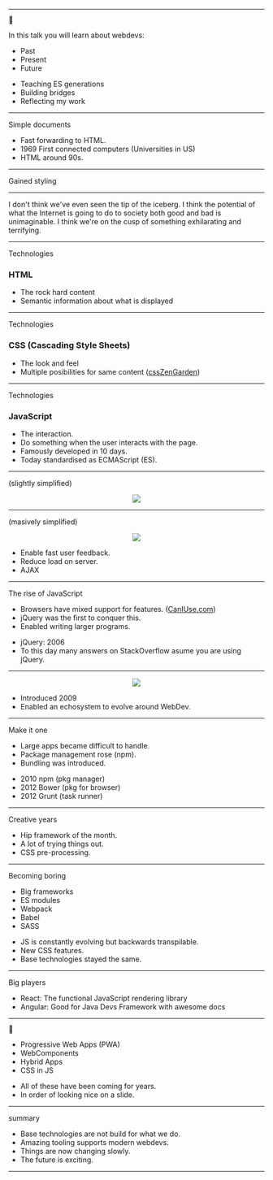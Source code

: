 





<Head>
  <title>Webdevs history</title>
</Head>

<Central>

<OpeningSlide
  title="A short history of webdevs future 🔮"
  subtitle="An introduction and reminder."
  author='Hendrik Wallbaum'
/>

</Central>

<BackgroundBubbles />

---

<SlideHeadline sectionTitle='This talk'><span style="line-height: 1em;">🔮</span></SlideHeadline>

<CustomSplit>

<div>

In this talk you will learn about webdevs:

- Past
- Present
- Future

</div>

<Portrait src={imgPortrait} title="JS Enthusiast and developer for fun 🎉" />

</CustomSplit>

<Notes>

- Teaching ES generations
- Building bridges
- Reflecting my work

</Notes>

---

<SlideHeadline sectionTitle='Websites'>Simple documents</SlideHeadline>

<Website resetStyles={true} title='Basic website 🖥'>

  <MfWebsite />

</Website>

<Notes>

- Fast forwarding to HTML.
- 1969 First connected computers (Universities in US)
- HTML around 90s.

</Notes>

---

<SlideHeadline sectionTitle='Websites'>Gained styling</SlideHeadline>

<Website resetStyles={true} title='With style 😎'>

  <BetterMfWebsite />

</Website>

---

<Central>

<BackgroundImage src={imgPotential} blur />

<Quote credit='David Bowie (1999)'>

I don't think we've even seen the tip of the iceberg. I think the potential of what the Internet is going to do to society both good and bad is unimaginable. I think we're on the cusp of something exhilarating and terrifying.

</Quote>

</Central>

---

<SlideHeadline sectionTitle='Websites'>Technologies</SlideHeadline>

<ImageSplit src={imgHTML}>

### HTML
- The rock hard content
- Semantic information about what is displayed

</ImageSplit>

---

<SlideHeadline sectionTitle='Websites'>Technologies</SlideHeadline>

<ImageSplit src={imgCSS}>

### CSS (Cascading Style Sheets)
- The look and feel
- Multiple posibilities for same content ([cssZenGarden](http://www.csszengarden.com/))

</ImageSplit>

---

<SlideHeadline sectionTitle='Websites'>Technologies</SlideHeadline>

<ImageSplit src={imgJS}>

### JavaScript
- The interaction.
- Do something when the user interacts with the page.
- Famously developed in 10 days.
- Today standardised as ECMAScript (ES).

</ImageSplit>

---

<SlideHeadline sectionTitle='The Internet'>(slightly simplified)</SlideHeadline>

<Center>

<img src={imgInternet} />

</Center>

---

<SlideHeadline sectionTitle='Web requests'>(masively simplified)</SlideHeadline>

<Center>

<img src={imgRequest} />

</Center>

<Notes>

- Enable fast user feedback.
- Reduce load on server.
- AJAX

</Notes>

---

<SlideHeadline sectionTitle='WebDev'>The rise of JavaScript</SlideHeadline>

- Browsers have mixed support for features. ([CanIUse.com](https://caniuse.com/))
- jQuery was the first to conquer this.
- Enabled writing larger programs.

<Boids />

<Notes>

- jQuery: 2006
- To this day many answers on StackOverflow asume you are using jQuery.

</Notes>

---

<SlideHeadline sectionTitle='WebDev'></SlideHeadline>

<Center>
<img src={imgNode} />
</Center>

<Notes>

- Introduced 2009
- Enabled an echosystem to evolve around WebDev.

</Notes>

---

<SlideHeadline sectionTitle='WebDev'>Make it one</SlideHeadline>

- Large apps became difficult to handle.
- Package management rose (npm).
- Bundling was introduced.

<Boids/>

<Notes>

- 2010 npm (pkg manager)
- 2012 Bower (pkg for browser)
- 2012 Grunt (task runner)

</Notes>

---

<BackgroundImage src={imgCreative} />

<Impact onImage>

Creative years

</Impact>

<Notes>

- Hip framework of the month.
- A lot of trying things out.
- CSS pre-processing.

</Notes>

---

<SlideHeadline sectionTitle='WebDev'>Becoming boring</SlideHeadline>

- Big frameworks
- ES modules
- Webpack
- Babel
- SASS

<Boids />

<Notes>

- JS is constantly evolving but backwards transpilable.
- New CSS features.
- Base technologies stayed the same.

</Notes>

---

<SlideHeadline sectionTitle='WebDev'>Big players</SlideHeadline>

<LargeImage src={imgStateFrameworks} />

<Credit credit="State of JavaScript 2019" creditLink="https://2019.stateofjs.com/overview/" />

<Notes>

- React: The functional JavaScript rendering library
- Angular: Good for Java Devs Framework with awesome docs

</Notes>

---

<SlideHeadline sectionTitle='Future'><span style="line-height: 1em;">🔮</span></SlideHeadline>

- Progressive Web Apps (PWA)
- WebComponents
- Hybrid Apps
- CSS in JS

<Boids />

<Notes>

- All of these have been coming for years.
- In order of looking nice on a slide.

</Notes>

---

<SlideHeadline sectionTitle='This talk'>summary</SlideHeadline>

- Base technologies are not build for what we do.
- Amazing tooling supports modern webdevs.
- Things are now changing slowly.
- The future is exciting.

<Boids />

---

<Central>

<OpeningSlide
  title="A short history of webdevs future 🔮"
  subtitle="The End."
  author='Hendrik Wallbaum'
/>

</Central>